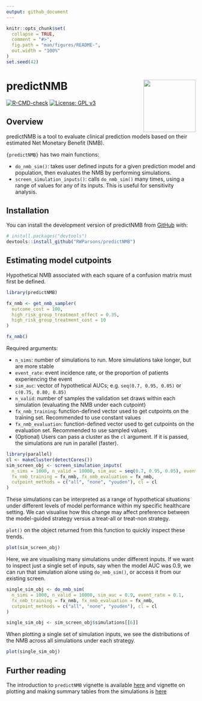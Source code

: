 ```yaml
---
output: github_document
---
```


<!-- README.md is generated from README.Rmd. Please edit that file -->

```r
knitr::opts_chunk$set(
  collapse = TRUE,
  comment = "#>",
  fig.path = "man/figures/README-",
  out.width = "100%"
)
set.seed(42)
```

# predictNMB <a href='https://github.com/RWParsons/predictNMB'><img src='man/figures/logo.png' align="right" height="139" /></a>

<!-- badges: start -->
[![R-CMD-check](https://github.com/RWParsons/predictNMB/workflows/R-CMD-check/badge.svg)](https://github.com/RWParsons/predictNMB/actions)
[![License: GPL v3](https://img.shields.io/badge/License-GPLv3-blue.svg)](https://www.gnu.org/licenses/gpl-3.0)
<!-- badges: end -->

## Overview

predictNMB is a tool to evaluate clinical prediction models based on their estimated Net Monetary Benefit (NMB).

`{predictNMB}` has two main functions: 

- `do_nmb_sim()`: takes user defined inputs for a given prediction model and population, then evaluates the NMB by performing simulations.
- `screen_simulation_inputs()`: calls `do_nmb_sim()` many times, using a range of values for any of its inputs. This is useful for sensitivity analysis.

## Installation

You can install the development version of predictNMB from [GitHub](https://github.com/) with:

``` r
# install.packages("devtools")
devtools::install_github("RWParsons/predictNMB")
```

## Estimating model cutpoints

Hypothetical NMB associated with each square of a confusion matrix must first be defined.

```r
library(predictNMB)

fx_nmb <- get_nmb_sampler(
  outcome_cost = 100,
  high_risk_group_treatment_effect = 0.35,
  high_risk_group_treatment_cost = 10
)

fx_nmb()
```

Required arguments:

- `n_sims`: number of simulations to run. More simulations take longer, but are more stable
- `event_rate`: event incidence rate, or the proportion of patients experiencing the event
- `sim_auc`: vector of hypothetical AUCs; e.g. `seq(0.7, 0.95, 0.05)` or `c(0.75, 0.80, 0.85)`
- `n_valid`: number of samples the validation set draws within each simulation (evaluating the NMB under each cutpoint)
- `fx_nmb_training`: function-defined vector used to get cutpoints on the training set. Recommended to use constant values
- `fx_nmb_evaluation`: function-defined vector used to get cutpoints on the evaluation set. Recommended to use sampled values
- (Optional) Users can pass a cluster as the `cl` argument. If it is passed, the simulations are run in parallel (faster).

```r
library(parallel)
cl <- makeCluster(detectCores())
sim_screen_obj <- screen_simulation_inputs(
  n_sims = 1000, n_valid = 10000, sim_auc = seq(0.7, 0.95, 0.05), event_rate = 0.1,
  fx_nmb_training = fx_nmb, fx_nmb_evaluation = fx_nmb,
  cutpoint_methods = c("all", "none", "youden"), cl = cl
)
```

These simulations can be interpreted as a range of hypothetical situations under different levels of model performance within my specific healthcare setting. We can visualise how this change may affect preference between the model-guided strategy versus a treat-all or treat-non strategy.

`plot()` on the object returned from this function to quickly inspect these trends.

```r
plot(sim_screen_obj)
```

Here, we are visualising many simulations under different inputs. If we want to inspect just a single set of inputs, say when the model AUC was 0.9, we can run that simulation alone using `do_nmb_sim()`, or access it from our existing screen.

```r
single_sim_obj <- do_nmb_sim(
  n_sims = 1000, n_valid = 10000, sim_auc = 0.9, event_rate = 0.1,
  fx_nmb_training = fx_nmb, fx_nmb_evaluation = fx_nmb,
  cutpoint_methods = c("all", "none", "youden"), cl = cl
)
```

```r
single_sim_obj <- sim_screen_obj$simulations[[6]]
```

When plotting a single set of simulation inputs, we see the distributions of the NMB across all simulations under each strategy. 

```r
plot(single_sim_obj)
```



## Further reading

The introduction to `predictNMB` vignette is available [here](https://rwparsons.github.io/predictNMB/articles/introduction-to-predictNMB.html) and vignette on plotting and making summary tables from the simulations is [here](https://rwparsons.github.io/predictNMB/articles/summarising-results-with-predictNMB.html)
